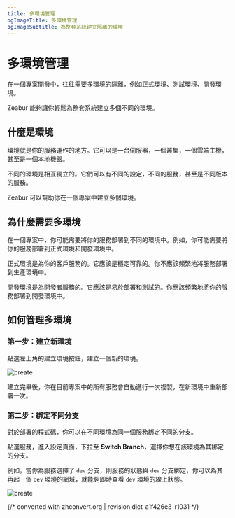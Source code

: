 ```yaml
---
title: 多環境管理
ogImageTitle: 多環境管理
ogImageSubtitle: 為整套系統建立隔離的環境
---
```


# 多環境管理

在一個專案開發中，往往需要多環境的隔離，例如正式環境、測試環境、開發環境。

Zeabur 能夠讓你輕鬆為整套系統建立多個不同的環境。

## 什麼是環境

環境就是你的服務運作的地方。它可以是一台伺服器，一個叢集，一個雲端主機，甚至是一個本地機器。

不同的環境是相互獨立的。它們可以有不同的設定，不同的服務，甚至是不同版本的服務。

Zeabur 可以幫助你在一個專案中建立多個環境。

## 為什麼需要多環境

在一個專案中，你可能需要將你的服務部署到不同的環境中。例如，你可能需要將你的服務部署到正式環境和開發環境中。

正式環境是為你的客戶服務的。它應該是穩定可靠的。你不應該頻繁地將服務部署到生產環境中。

開發環境是為開發者服務的。它應該是易於部署和測試的。你應該頻繁地將你的服務部署到開發環境中。

## 如何管理多環境

### 第一步：建立新環境

點選左上角的建立環境按鈕，建立一個新的環境。

![create](/environment/create-env.png)

建立完畢後，你在目前專案中的所有服務會自動進行一次複製，在新環境中重新部署一次。

### 第二步：綁定不同分支

對於部署的程式碼，你可以在不同環境為同一個服務綁定不同的分支。

點選服務，進入設定頁面，下拉至 **Switch Branch**，選擇你想在該環境為其綁定的分支。

例如，當你為服務選擇了 `dev` 分支，則服務的狀態與 `dev` 分支綁定，你可以為其再起一個 `dev` 環境的網域，就能夠即時查看 `dev` 環境的線上狀態。

![create](/environment/branch.png)

{/* converted with zhconvert.org | revision dict-a1f426e3-r1031 */}
